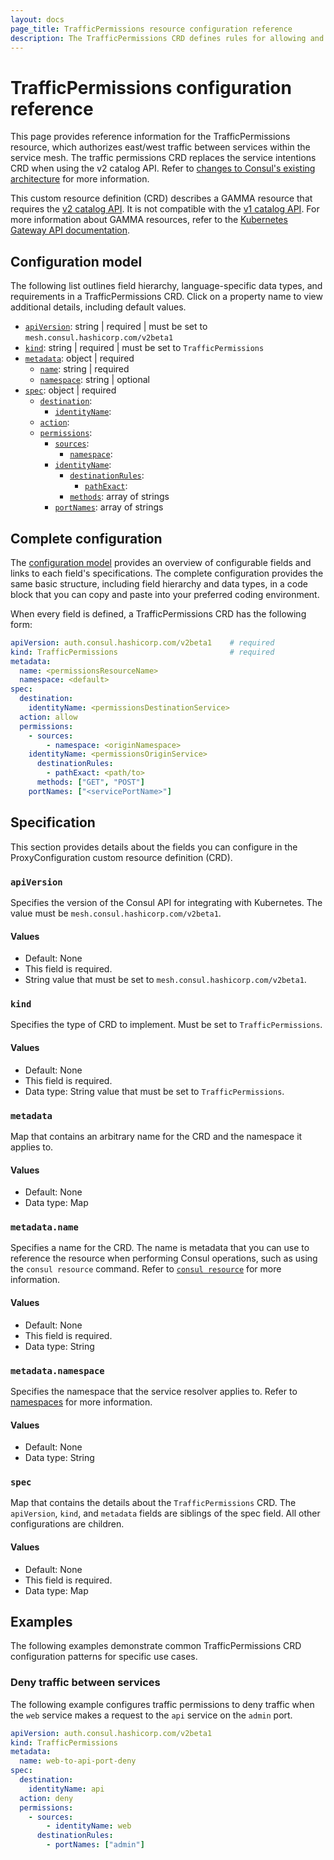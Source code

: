```yaml
---
layout: docs
page_title: TrafficPermissions resource configuration reference
description: The TrafficPermissions CRD defines rules for allowing and denying traffic between services within the service mesh. Learn how to configure traffic permissions for the v2 catalog to authorize service-to-service communication in a network with zero-trust security.
---
```


# TrafficPermissions configuration reference

This page provides reference information for the TrafficPermissions resource, which authorizes east/west traffic between services within the service mesh. The traffic permissions CRD replaces the service intentions CRD when using the v2 catalog API. Refer to [changes to Consul's existing architecture](/consul/docs/architecture/catalog/v2#changes-to-consul-s-existing-architecture) for more information.

This custom resource definition (CRD) describes a GAMMA resource that requires the [v2 catalog API](/consul/docs/architecture/catalog/v2). It is not compatible with the [v1 catalog API](/consul/docs/architecture/catalog/v1). For more information about GAMMA resources, refer to the [Kubernetes Gateway API documentation](https://gateway-api.sigs.k8s.io/concepts/gamma/).

## Configuration model

The following list outlines field hierarchy, language-specific data types, and requirements in a TrafficPermissions CRD. Click on a property name to view additional details, including default values.

<Tabs>

<Tab heading="YAML" group="yaml">

- [`apiVersion`](#apiversion): string | required | must be set to `mesh.consul.hashicorp.com/v2beta1`
- [`kind`](#kind): string | required | must be set to `TrafficPermissions`
- [`metadata`](#metadata): object | required
  - [`name`](#metadata-name): string | required
  - [`namespace`](#metadata-namespace): string | optional <EnterpriseAlert inline />
- [`spec`](#spec): object | required
  - [`destination`](#spec-destination):
    - [`identityName`](#spec-destination-identityname):
  - [`action`](#spec-action):
  - [`permissions`](#spec-permissions):
    - [`sources`](#spec-permissions-sources):
      - [`namespace`](#spec-permissions-sources):
    - [`identityName`](#spec-permissions-identityname):
      - [`destinationRules`](#spec-permissions-identityname-destinationrules):
        - [`pathExact`](#spec-permissions-identityname-destinationrules):
      - [`methods`](#spec-permissions-identityname-methods): array of strings
    - [`portNames`](#spec-permissions-portnames): array of strings

</Tab>
</Tabs>

## Complete configuration

The [configuration model](#configuration-model) provides an overview of configurable fields and links to each field's specifications. The complete configuration provides the same basic structure, including field hierarchy and data types, in a code block that you can copy and paste into your preferred coding environment.

When every field is defined, a TrafficPermissions CRD has the following form:

```yaml
apiVersion: auth.consul.hashicorp.com/v2beta1    # required
kind: TrafficPermissions                         # required
metadata:
  name: <permissionsResourceName>
  namespace: <default>
spec:
  destination:
    identityName: <permissionsDestinationService>
  action: allow
  permissions:
    - sources:
        - namespace: <originNamespace>
    identityName: <permissionsOriginService>
      destinationRules:
        - pathExact: <path/to>
      methods: ["GET", "POST"]
    portNames: ["<servicePortName>"]
```

## Specification
This section provides details about the fields you can configure in the ProxyConfiguration custom resource definition (CRD).

### `apiVersion`

Specifies the version of the Consul API for integrating with Kubernetes. The value must be `mesh.consul.hashicorp.com/v2beta1`.

#### Values

- Default: None
- This field is required.
- String value that must be set to `mesh.consul.hashicorp.com/v2beta1`.

### `kind`

Specifies the type of CRD to implement. Must be set to `TrafficPermissions`.

#### Values

- Default: None
- This field is required.
- Data type: String value that must be set to `TrafficPermissions`.

### `metadata`

Map that contains an arbitrary name for the CRD and the namespace it applies to.

#### Values

- Default: None
- Data type: Map

### `metadata.name`

Specifies a name for the CRD. The name is metadata that you can use to reference the resource when performing Consul operations, such as using the `consul resource` command. Refer to [`consul resource`](/consul/docs/k8s/connect/multiport/reference/resource-command) for more information.

#### Values

- Default: None
- This field is required.
- Data type: String

### `metadata.namespace` <EnterpriseAlert inline />

Specifies the namespace that the service resolver applies to. Refer to [namespaces](/consul/docs/enterprise/namespaces) for more information.

#### Values

- Default: None
- Data type: String

### `spec`

Map that contains the details about the `TrafficPermissions` CRD. The `apiVersion`, `kind`, and `metadata` fields are siblings of the spec field. All other configurations are children.

#### Values

- Default: None
- This field is required.
- Data type: Map

## Examples

The following examples demonstrate common TrafficPermissions CRD configuration patterns for specific use cases.

### Deny traffic between services

The following example configures traffic permissions to deny traffic when the `web` service makes a request to the `api` service on the `admin` port.

```yaml
apiVersion: auth.consul.hashicorp.com/v2beta1
kind: TrafficPermissions
metadata:
  name: web-to-api-port-deny
spec:
  destination:
    identityName: api
  action: deny
  permissions:
    - sources:
        - identityName: web
      destinationRules:
        - portNames: ["admin"]
```
